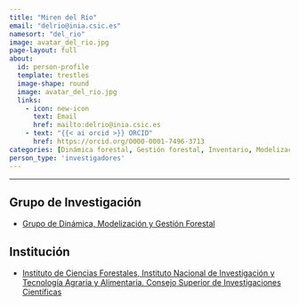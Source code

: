 ```yaml
---
title: "Miren del Río"
email: "delrio@inia.csic.es"  
namesort: "del_rio"
image: avatar_del_rio.jpg
page-layout: full
about: 
  id: person-profile
  template: trestles
  image-shape: round
  image: avatar_del_rio.jpg
  links:
    - icon: new-icon
      text: Email
      href: mailto:delrio@inia.csic.es
    - text: "{{< ai orcid >}} ORCID"
      href: https://orcid.org/0000-0001-7496-3713
categories: [Dinámica forestal, Gestión forestal, Inventario, Modelización, Monitorización]
person_type: 'investigadores'
---
```

 
<hr>

:::{#person-profile}

## Grupo de Investigación
- [Grupo de Dinámica, Modelización y Gestión Forestal](https://www.inia.es/investigacion/forestal/Gesti%C3%B3n%20forestal/Din%C3%A1mica%20modelizaci%C3%B3n%20y%20gesti%C3%B3n%20forestal/Pages/Home.aspx)

## Institución
- [Instituto de Ciencias Forestales, Instituto Nacional de Investigación y Tecnología Agraria y Alimentaria. Consejo Superior de Investigaciones Científicas](https://www.inia.es/)

:::

